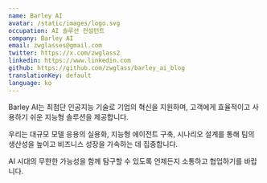 ```yaml
---
name: Barley AI
avatar: /static/images/logo.svg
occupation: AI 솔루션 컨설턴트
company: Barley AI
email: zwglasses@gmail.com
twitter: https://x.com/zwglass2
linkedin: https://www.linkedin.com
github: https://github.com/zwglass/barley_ai_blog
translationKey: default
language: ko
---
```


Barley AI는 최첨단 인공지능 기술로 기업의 혁신을 지원하며, 고객에게 효율적이고 사용하기 쉬운 지능형 솔루션을 제공합니다.

우리는 대규모 모델 응용의 실용화, 지능형 에이전트 구축, 시나리오 설계를 통해 팀의 생산성을 높이고 비즈니스 성장을 가속하는 데 집중합니다.

AI 시대의 무한한 가능성을 함께 탐구할 수 있도록 언제든지 소통하고 협업하기를 바랍니다.
